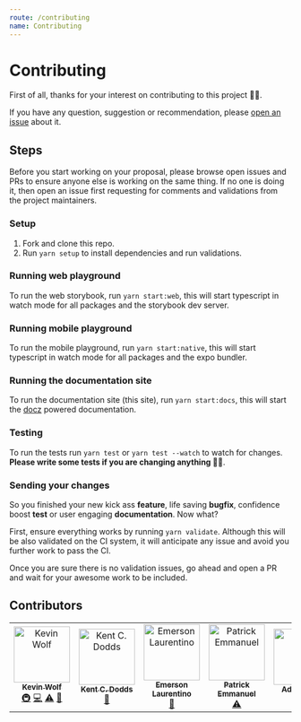 ```yaml
---
route: /contributing
name: Contributing
---
```


# Contributing

First of all, thanks for your interest on contributing to this project 🙌🏻.

If you have any question, suggestion or recommendation, please [open an issue](https://github.com/kevinwolfcr/formal/issues/new) about it.

## Steps

Before you start working on your proposal, please browse open issues and PRs to ensure anyone else is working on the same thing. If no one is doing it, then open an issue first requesting for comments and validations from the project maintainers.

### Setup

1. Fork and clone this repo.
2. Run `yarn setup` to install dependencies and run validations.

### Running web playground

To run the web storybook, run `yarn start:web`, this will start typescript in watch mode for all packages and the storybook dev server.

### Running mobile playground

To run the mobile playground, run `yarn start:native`, this will start typescript in watch mode for all packages and the expo bundler.

### Running the documentation site

To run the documentation site (this site), run `yarn start:docs`, this will start the [docz](https://docz.site) powered documentation.

### Testing

To run the tests run `yarn test` or `yarn test --watch` to watch for changes. **Please write some tests if you are changing anything 🙏🏻**.

### Sending your changes

So you finished your new kick ass **feature**, life saving **bugfix**, confidence boost **test** or user engaging **documentation**. Now what?

First, ensure everything works by running `yarn validate`. Although this will be also validated on the CI system, it will anticipate any issue and avoid you further work to pass the CI.

Once you are sure there is no validation issues, go ahead and open a PR and wait for your awesome work to be included.

## Contributors

<!-- ALL-CONTRIBUTORS-LIST:START - Do not remove or modify this section -->
<!-- prettier-ignore -->
<table><tr><td align="center"><a href="https://kevinwolf.me"><img src="https://avatars2.githubusercontent.com/u/3157426?v=4" width="100px;" alt="Kevin Wolf"/><br /><sub><b>Kevin Wolf</b></sub></a><br /><a href="#infra-kevinwolfcr" title="Infrastructure (Hosting, Build-Tools, etc)">🚇</a> <a href="https://github.com/kevinwolfcr/formal/commits?author=kevinwolfcr" title="Code">💻</a> <a href="https://github.com/kevinwolfcr/formal/commits?author=kevinwolfcr" title="Tests">⚠️</a> <a href="https://github.com/kevinwolfcr/formal/commits?author=kevinwolfcr" title="Documentation">📖</a></td><td align="center"><a href="https://kentcdodds.com"><img src="https://avatars0.githubusercontent.com/u/1500684?v=4" width="100px;" alt="Kent C. Dodds"/><br /><sub><b>Kent C. Dodds</b></sub></a><br /><a href="#ideas-kentcdodds" title="Ideas, Planning, & Feedback">🤔</a></td><td align="center"><a href="https://twitter.com/elaurent_"><img src="https://avatars2.githubusercontent.com/u/10627086?v=4" width="100px;" alt="Emerson Laurentino"/><br /><sub><b>Emerson Laurentino</b></sub></a><br /><a href="https://github.com/kevinwolfcr/formal/commits?author=emersonlaurentino" title="Documentation">📖</a></td><td align="center"><a href="http://inempatrick.com"><img src="https://avatars0.githubusercontent.com/u/22380117?v=4" width="100px;" alt="Patrick Emmanuel"/><br /><sub><b>Patrick Emmanuel</b></sub></a><br /><a href="https://github.com/kevinwolfcr/formal/commits?author=the-bionic" title="Tests">⚠️</a></td><td align="center"><a href="https://adamboro.com/"><img src="https://avatars0.githubusercontent.com/u/7383192?v=4" width="100px;" alt="Adam Boro"/><br /><sub><b>Adam Boro</b></sub></a><br /><a href="https://github.com/kevinwolfcr/formal/commits?author=adekbadek" title="Documentation">📖</a></td></tr></table>

<!-- ALL-CONTRIBUTORS-LIST:END -->
